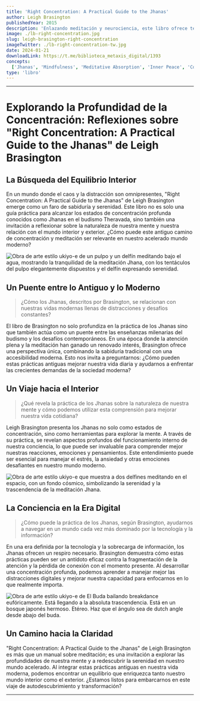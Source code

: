 ```yaml
---
title: 'Right Concentration: A Practical Guide to the Jhanas'
author: Leigh Brasington
publishedYear: 2015
description: 'Enlazando meditación y neurociencia, este libro ofrece técnicas para alcanzar los Jhanas, profundizando en la mente y el bienestar. Brasington une práctica budista y descubrimientos científicos para explorar la paz interior y la conciencia.'
image: ./lb-right-concentration.jpg
slug: leigh-brasington-right-concentration
imageTwitter: ./lb-right-concentration-tw.jpg
date: 2024-01-21
downloadLink: https://t.me/biblioteca_metaxis_digital/1393
concepts:
  ['Jhanas', 'Mindfulness', 'Meditative Absorption', 'Inner Peace', 'Consciousness Exploration']
type: 'libro'
---
```


---

# Explorando la Profundidad de la Concentración: Reflexiones sobre "Right Concentration: A Practical Guide to the Jhanas" de Leigh Brasington

## La Búsqueda del Equilibrio Interior

En un mundo donde el caos y la distracción son omnipresentes, "Right Concentration: A Practical Guide to the Jhanas" de Leigh Brasington emerge como un faro de sabiduría y serenidad. Este libro no es solo una guía práctica para alcanzar los estados de concentración profunda conocidos como Jhanas en el budismo Theravada, sino también una invitación a reflexionar sobre la naturaleza de nuestra mente y nuestra relación con el mundo interior y exterior. ¿Cómo puede este antiguo camino de concentración y meditación ser relevante en nuestro acelerado mundo moderno?

![Obra de arte estilo ukiyo-e de un pulpo y un delfín meditando bajo el agua, mostrando la tranquilidad de la meditación Jhana, con los tentáculos del pulpo elegantemente dispuestos y el delfín expresando serenidad.](./lb-right-concentration-1.jpg)

## Un Puente entre lo Antiguo y lo Moderno

> ¿Cómo los Jhanas, descritos por Brasington, se relacionan con nuestras vidas modernas llenas de distracciones y desafíos constantes?

El libro de Brasington no solo profundiza en la práctica de los Jhanas sino que también actúa como un puente entre las enseñanzas milenarias del budismo y los desafíos contemporáneos. En una época donde la atención plena y la meditación han ganado un renovado interés, Brasington ofrece una perspectiva única, combinando la sabiduría tradicional con una accesibilidad moderna. Esto nos invita a preguntarnos: ¿Cómo pueden estas prácticas antiguas mejorar nuestra vida diaria y ayudarnos a enfrentar las crecientes demandas de la sociedad moderna?

## Un Viaje hacia el Interior

> ¿Qué revela la práctica de los Jhanas sobre la naturaleza de nuestra mente y cómo podemos utilizar esta comprensión para mejorar nuestra vida cotidiana?

Leigh Brasington presenta los Jhanas no solo como estados de concentración, sino como herramientas para explorar la mente. A través de su práctica, se revelan aspectos profundos del funcionamiento interno de nuestra conciencia, lo que puede ser invaluable para comprender mejor nuestras reacciones, emociones y pensamientos. Este entendimiento puede ser esencial para manejar el estrés, la ansiedad y otras emociones desafiantes en nuestro mundo moderno.

![Obra de arte estilo ukiyo-e que muestra a dos delfines meditando en el espacio, con un fondo cósmico, simbolizando la serenidad y la trascendencia de la meditación Jhana.](./lb-right-concentration-2.jpg)

## La Conciencia en la Era Digital

> ¿Cómo puede la práctica de los Jhanas, según Brasington, ayudarnos a navegar en un mundo cada vez más dominado por la tecnología y la información?

En una era definida por la tecnología y la sobrecarga de información, los Jhanas ofrecen un respiro necesario. Brasington demuestra cómo estas prácticas pueden ser un antídoto eficaz contra la fragmentación de la atención y la pérdida de conexión con el momento presente. Al desarrollar una concentración profunda, podemos aprender a manejar mejor las distracciones digitales y mejorar nuestra capacidad para enfocarnos en lo que realmente importa.

![Obra de arte estilo ukiyo-e de El Buda bailando breakdance eufóricamente. Está llegando a la absoluta trascendencia. Está en un bosque japonés hermoso. Etéreo. Haz que el ángulo sea de dutch angle desde abajo del buda.](./lb-right-concentration-3.jpg)

## Un Camino hacia la Claridad

"Right Concentration: A Practical Guide to the Jhanas" de Leigh Brasington es más que un manual sobre meditación; es una invitación a explorar las profundidades de nuestra mente y a redescubrir la serenidad en nuestro mundo acelerado. Al integrar estas prácticas antiguas en nuestra vida moderna, podemos encontrar un equilibrio que enriquezca tanto nuestro mundo interior como el exterior. ¿Estamos listos para embarcarnos en este viaje de autodescubrimiento y transformación?

---
